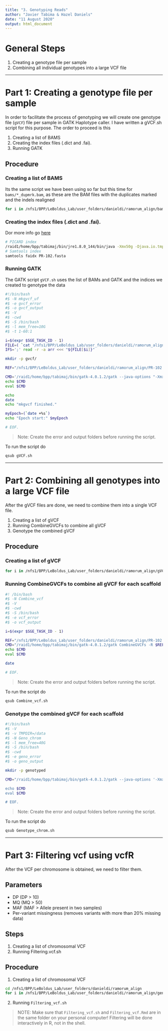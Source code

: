 ```yaml
---
title: "3. Genotyping Reads"
author: "Javier Tabima & Hazel Daniels"
date: "11 August 2020"
output: html_document
---
```


# General Steps

1. Creating a genotype file per sample
2. Combining all individual genotypes into a large VCF file

***

# Part 1: Creating a genotype file per sample

In order to facilitate the process of genotyping we will create one genotype file (`gVCF`) file per sample in GATK Haplotype caller. I have written a gVCF.sh script for this purpose. The order to proceed is this

1. Creating a list of BAMS
2. Creating the index files (.dict and .fai).
3. Running GATK

## Procedure

### Creating a list of BAMS

Its the same script we have been using so far but this time for `bams/*_dupmrk.bam`, as these are the BAM files with the duplicates marked and the indels realigned

```bash
for i in /nfs1/BPP/LeBoldus_Lab/user_folders/danieldi/ramorum_align/bams/*_dupmrk.bam; do a=$(basename $i| sed 's/_dupmrk.bam//g'); b=$(readlink -f $i); printf $a";"$b"\n"; done > bams.list
```

### Creating the index files (.dict and .fai).

Dor more info go [here](https://gatkforums.broadinstitute.org/gatk/discussion/1601/how-can-i-prepare-a-fasta-file-to-use-as-reference)

```bash
# PICARD index
/raid1/home/bpp/tabimaj/bin/jre1.8.0_144/bin/java -Xmx50g -Djava.io.tmpdir=/data -jar /raid1/home/bpp/tabimaj/bin/picard.jar CreateSequenceDictionary R=PR-102.fasta O=PR-102.dict
# Samtools index
samtools faidx PR-102.fasta
```

### Running GATK

The GATK script `gVCF.sh` uses the list of BAMs and GATK and the indices we created to genotype the data

```gVCF.sh
#!/bin/bash
#$ -N mkgvcf_uf
#$ -e gvcf_error
#$ -o gvcf_output
#$ -V
#$ -cwd
#$ -S /bin/bash
#$ -l mem_free=10G
#$ -t 1-60:1

i=$(expr $SGE_TASK_ID - 1)
FILE=( `cat "/nfs1/BPP/LeBoldus_Lab/user_folders/danieldi/ramorum_align/bams.list" `)
IFS=';' read -r -a arr <<< "${FILE[$i]}"

mkdir -p gvcf/

REF="/nfs1/BPP/LeBoldus_Lab/user_folders/danieldi/ramorum_align/PR-102.fasta"

CMD='/raid1/home/bpp/tabimaj/bin/gatk-4.0.1.2/gatk --java-options "-Xmx10g -Djava.io.tmpdir=/data" HaplotypeCaller --reference $REF --ERC GVCF -ploidy 2 --input ${arr[1]} -O gvcf/${arr[0]}.g.vcf.gz'
echo $CMD
eval $CMD

echo
date
echo "mkgvcf finished."

myEpoch=(`date +%s`)
echo "Epoch start:" $myEpoch

# EOF.
```

>Note: Create the error and output folders before running the script.

To run the script do

```bash
qsub gVCF.sh
```

***

# Part 2: Combining all genotypes into a large VCF file

After the gVCF files are done, we need to combine them into a single VCF file.

1. Creating a list of gVCF
2. Running CombineGVCFs to combine all gVCF
3. Genotype the combined gVCF

## Procedure

### Creating a list of gVCF

```bash
for i in /nfs1/BPP/LeBoldus_Lab/user_folders/danieldi/ramorum_align/gVCF/*; do readlink -f $i; done > gvcf.list
```


### Running CombineGVCFs to combine all gVCF for each scaffold

```Combine_vcf.sh
#! /bin/bash
#$ -N Combine_vcf
#$ -V
#$ -cwd
#$ -S /bin/bash
#$ -e vcf_error
#$ -o vcf_output

i=$(expr $SGE_TASK_ID - 1)

REF="/nfs1/BPP/LeBoldus_Lab/user_folders/danieldi/ramorum_align/PR-102.fasta"
CMD="/raid1/home/bpp/tabimaj/bin/gatk-4.0.1.2/gatk CombineGVCFs -R $REF -V gvcf.list  -O ramorum_2020_05.gvcf.gz"
echo $CMD
eval $CMD

date

# EOF.
```

>Note: Create the error and output folders before running the script.

To run the script do

```bash
qsub Combine_vcf.sh
```

### Genotype the combined gVCF for each scaffold

```Genotype_chrom.sh
#!/bin/bash
#$ -V
#$ -v TMPDIR=/data
#$ -N Geno_chrom
#$ -l mem_free=40G
#$ -S /bin/bash
#$ -cwd
#$ -e geno_error
#$ -o geno_output

mkdir -p genotyped

CMD="/raid1/home/bpp/tabimaj/bin/gatk-4.0.1.2/gatk --java-options '-Xmx40g -Djava.io.tmpdir=/data -XX:ParallelGCThreads=1' GenotypeGVCFs -R /nfs1/BPP/LeBoldus_Lab/user_folders/danieldi/ramorum_align/P$

echo $CMD
eval $CMD

# EOF.
```

>Note: Create the error and output folders before running the script.

To run the script do

```bash
qsub Genotype_chrom.sh
```

***

# Part 3: Filtering vcf using vcfR

After the VCF per chromosome is obtained, we need to filter them.

## Parameters
 - DP (DP > 10)
 - MQ (MQ > 50)
 - MAF (MAF > Allele present in two samples)
 - Per-variant missingness (removes variants with more than 20% missing data)

## Steps

1. Creating a list of chromosomal VCF
2. Running Filtering.vcf.sh

## Procedure

1. Creating a list of chromosomal VCF

```bash
cd /nfs1/BPP/LeBoldus_Lab/user_folders/danieldi/ramorum_align
for i in /nfs1/BPP/LeBoldus_Lab/user_folders/danieldi/ramorum_align/genotyped/*.vcf.gz; do readlink -f $i; done > chrom_vcf.list
```

2. Running `Filtering_vcf.sh`

> NOTE: Make sure that `Filtering_vcf.sh` and `Filtering_vcf.Rmd` are in the same folder on your personal computer! Filtering will be done interactively in R, not in the shell.